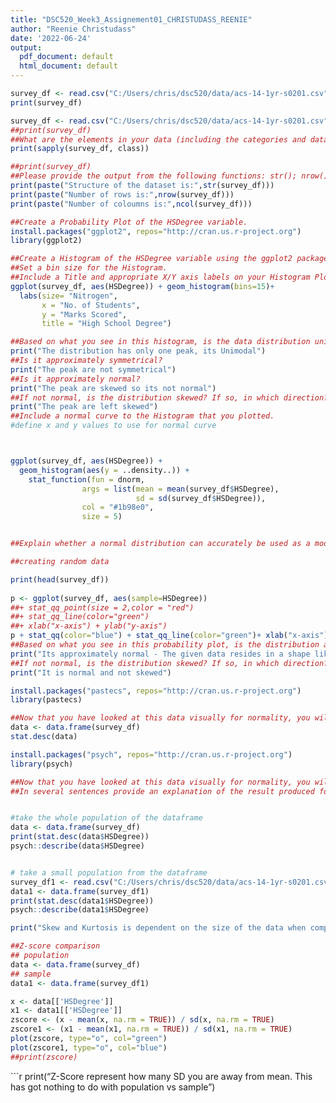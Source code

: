 ```yaml
---
title: "DSC520_Week3_Assignement01_CHRISTUDASS_REENIE"
author: "Reenie Christudass"
date: '2022-06-24'
output:
  pdf_document: default
  html_document: default
---
```


```r
survey_df <- read.csv("C:/Users/chris/dsc520/data/acs-14-1yr-s0201.csv")
print(survey_df)
```
```r
survey_df <- read.csv("C:/Users/chris/dsc520/data/acs-14-1yr-s0201.csv")
##print(survey_df)
##What are the elements in your data (including the categories and data types)?
print(sapply(survey_df, class))
```




```r
##print(survey_df)
##Please provide the output from the following functions: str(); nrow(); ncol()
print(paste("Structure of the dataset is:",str(survey_df)))
print(paste("Number of rows is:",nrow(survey_df)))
print(paste("Number of coloumns is:",ncol(survey_df)))
```

```r
##Create a Probability Plot of the HSDegree variable.
install.packages("ggplot2", repos="http://cran.us.r-project.org")
library(ggplot2)

```




```r
##Create a Histogram of the HSDegree variable using the ggplot2 package.
##Set a bin size for the Histogram.
##Include a Title and appropriate X/Y axis labels on your Histogram Plot.
ggplot(survey_df, aes(HSDegree)) + geom_histogram(bins=15)+
  labs(size= "Nitrogen",
       x = "No. of Students",
       y = "Marks Scored",
       title = "High School Degree")

```

```r
##Based on what you see in this histogram, is the data distribution unimodal?
print("The distribution has only one peak, its Unimodal")
##Is it approximately symmetrical?
print("The peak are not symmetrical")
##Is it approximately normal?
print("The peak are skewed so its not normal")
##If not normal, is the distribution skewed? If so, in which direction?
print("The peak are left skewed")
##Include a normal curve to the Histogram that you plotted.
#define x and y values to use for normal curve



ggplot(survey_df, aes(HSDegree)) +     
  geom_histogram(aes(y = ..density..)) +
    stat_function(fun = dnorm,
                args = list(mean = mean(survey_df$HSDegree),
                            sd = sd(survey_df$HSDegree)),
                col = "#1b98e0",
                size = 5)


##Explain whether a normal distribution can accurately be used as a model for this data.


```



```r
##creating random data

print(head(survey_df))
 
p <- ggplot(survey_df, aes(sample=HSDegree))
##+ stat_qq_point(size = 2,color = "red")
##+ stat_qq_line(color="green")
##+ xlab("x-axis") + ylab("y-axis")
p + stat_qq(color="blue") + stat_qq_line(color="green")+ xlab("x-axis") + ylab("y-axis")
##Based on what you see in this probability plot, is the distribution approximately normal? Explain how you know.
print("Its approximately normal - The given data resides in a shape like a straight line.")
##If not normal, is the distribution skewed? If so, in which direction? Explain how you know.
print("It is normal and not skewed")
```
```r
install.packages("pastecs", repos="http://cran.us.r-project.org")
library(pastecs)
```

```r
##Now that you have looked at this data visually for normality, you will now quantify normality with numbers using the stat.desc() function. Include a screen capture of the results produced.
data <- data.frame(survey_df)
stat.desc(data)
```
```r
install.packages("psych", repos="http://cran.us.r-project.org")
library(psych)
```


```r
##Now that you have looked at this data visually for normality, you will now quantify normality with numbers using the stat.desc() function. Include a screen capture of the results produced.
##In several sentences provide an explanation of the result produced for skew, kurtosis, and z-scores. In addition, explain how a change in the sample size may change your explanation?


#take the whole population of the dataframe
data <- data.frame(survey_df)
print(stat.desc(data$HSDegree))
psych::describe(data$HSDegree)


# take a small population from the dataframe
survey_df1 <- read.csv("C:/Users/chris/dsc520/data/acs-14-1yr-s0201.csv", nrow=50)
data1 <- data.frame(survey_df1)
print(stat.desc(data1$HSDegree))
psych::describe(data1$HSDegree)
```



```r
print("Skew and Kurtosis is dependent on the size of the data when compared to population vs sample. Smaller size can mislead the values. ")
```


```r
##Z-score comparison
## population
data <- data.frame(survey_df)
## sample
data1 <- data.frame(survey_df1)

x <- data[['HSDegree']]
x1 <- data1[['HSDegree']]
zscore <- (x - mean(x, na.rm = TRUE)) / sd(x, na.rm = TRUE)
zscore1 <- (x1 - mean(x1, na.rm = TRUE)) / sd(x1, na.rm = TRUE)
plot(zscore, type="o", col="green")
plot(zscore1, type="o", col="blue")
##print(zscore)
```


```r
print("Z-Score represent how many SD you are away from mean. This has got nothing to do with population vs sample ")
